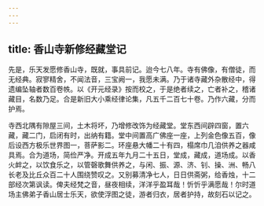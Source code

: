 ```yaml
---
---
---
```

title: 香山寺新修经藏堂记
---



先是，乐天发愿修香山寺，既就，事具前记。迨今七八年。寺有佛像，有僧徒，而无经典。寂寥精舍，不闻法音，三宝阙一，我愿未满。乃于诸寺藏外杂散经中，得遗编坠轴者数百卷帙。以《开元经录》按而校之，于是绝者续之，亡者补之，稽诸藏目，名数乃足。合是新旧大小乘经律论集，凡五千二百七十卷。乃作六藏，分而护焉。

寺西北隅有隙屋三间，土木将坏，乃增修改饰为经藏堂。堂东西间辟四窗，置六藏，藏二门，启闭有时，出纳有籍。堂中间置高广佛座一座，上列金色像五百，像后设西方极乐世界图一，菩萨影二。环座悬大幡二十有四，榻席巾几洎供养之器咸具焉。合为道场，简俭严净。开成五年九月二十五日，堂成，藏成，道场成。以香火衅之，以饮食乐之，以管磬歌舞供养之，与闲、振、源、济、钊、操、洲、畅八长老及比丘众百二十人围绕赞叹之。又别募清净七人，日日供斋粥，给香烛，十二部经次第讽读。俾夫经梵之音，昼夜相续，洋洋乎盈耳哉！忻忻乎满愿哉！尔时道场主佛弟子香山居士乐天，欲使浮图之徒，游者归衣，居者护持，故刻石以记之。
